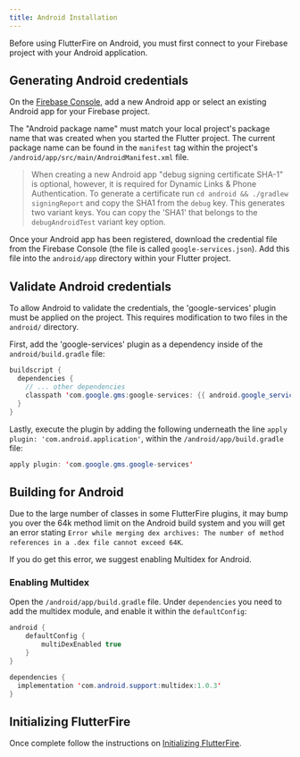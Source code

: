 ```yaml
---
title: Android Installation
---
```


Before using FlutterFire on Android, you must first connect to your Firebase project with your Android application.

## Generating Android credentials

On the [Firebase Console](https://console.firebase.google.com/project/_/overview), add a new Android app or select an
existing Android app for your Firebase project.

The "Android package name" must match your local project's package name that was created when you started the
Flutter project. The current package name can be found in the `manifest` tag within the project's
`/android/app/src/main/AndroidManifest.xml` file.

> When creating a new Android app "debug signing certificate SHA-1" is optional, however, it is required for Dynamic Links
> & Phone Authentication. To generate a certificate run `cd android && ./gradlew signingReport` and copy the SHA1 from
> the `debug` key. This generates two variant keys. You can copy the 'SHA1' that belongs to the `debugAndroidTest` variant key option.

Once your Android app has been registered, download the credential file from the Firebase Console (the file is called
`google-services.json`). Add this file into the `android/app` directory within your Flutter project.

## Validate Android credentials

To allow Android to validate the credentials, the 'google-services' plugin must be applied on the project. This requires
modification to two files in the `android/` directory.

First, add the 'google-services' plugin as a dependency inside of the `android/build.gradle` file:

```java {4} title="android/build.gradle"
buildscript {
  dependencies {
    // ... other dependencies
    classpath 'com.google.gms:google-services: {{ android.google_services }}'
  }
}
```

Lastly, execute the plugin by adding the following underneath the line `apply plugin: 'com.android.application'`, within
the `/android/app/build.gradle` file:

```java title="android/app/build.gradle"
apply plugin: 'com.google.gms.google-services'
```

## Building for Android

Due to the large number of classes in some FlutterFire plugins, it may bump you over the 64k method limit on the Android
 build system and you will get an error stating `Error while merging dex archives: The number of method references in a .dex file cannot exceed 64K`.

If you do get this error, we suggest enabling Multidex for Android.

### Enabling Multidex

Open the `/android/app/build.gradle` file.  Under `dependencies` you need to add the multidex module, and enable it within
the `defaultConfig`:

```java highlight={3,8}
android {
    defaultConfig {
        multiDexEnabled true
    }
}

dependencies {
  implementation 'com.android.support:multidex:1.0.3'
}
```


## Initializing FlutterFire

Once complete follow the instructions on [Initializing FlutterFire](../overview.mdx#initializing-flutterfire).
